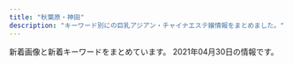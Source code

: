 ```yaml
---
title: "秋葉原・神田"
description: "キーワード別にの巨乳アジアン・チャイナエステ嬢情報をまとめました。"
---
```


新着画像と新着キーワードをまとめています。
2021年04月30日の情報です。

<DmmAffiliateIns />
<KeywordTable
  shops={
    [
    {
        "name": "AKB",
        "station": "JR\u6d45\u8349\u6a4b\u99c5\u6771\u53e3",
        "keywords": {
            "84": 1,
            "86": 4,
            "C": 19,
            "F": 1,
            "D": 10,
            "87": 5,
            "85": 1
        },
        "img_links": [
            "http://x-akb.info/img/p-50.jpg",
            "http://x-akb.info/img/st035.jpg",
            "http://x-akb.info/img/st42.jpg",
            "http://x-akb.info/img/p-44.jpg",
            "http://x-akb.info/img/p-49.jpg",
            "http://x-akb.info/img/p-42.jpg",
            "http://x-akb.info/img/t1.jpg",
            "http://x-akb.info/img/st35.jpg",
            "http://x-akb.info/img/st49.jpg",
            "http://x-akb.info/img/st0035.jpg",
            "http://x-akb.info/img/p-35.jpg",
            "http://x-akb.info/img/p-40.jpg",
            "http://x-akb.info/img/st46.jpg",
            "http://x-akb.info/img/p-43.jpg",
            "http://x-akb.info/img/mo.png",
            "http://x-akb.info/img/t2.jpg",
            "http://x-akb.info/img/p-36.jpg",
            "http://x-akb.info/img/p-34.jpg",
            "http://x-akb.info/img/st34.jpg",
            "http://x-akb.info/img/st40.jpg",
            "http://x-akb.info/img/st043.jpg",
            "http://x-akb.info/img/st36.jpg",
            "http://x-akb.info/img/st0043.jpg",
            "http://x-akb.info/img/st44.jpg",
            "http://x-akb.info/img/nos.jpg",
            "http://asakusabashi.analytics.qlook.net/counter.png",
            "http://x-akb.info/img/st45.jpg",
            "http://x-akb.info/img/t3.jpg",
            "http://x-akb.info/img/p-45.jpg",
            "http://x-akb.info/img/p-46.jpg",
            "http://x-akb.info/img/bottom.png",
            "http://x-akb.info/img/st50.jpg"
        ],
        "url": "http://x-akb.info/"
    },
    {
        "keywords": {
            "F": 28,
            "\u4e73": 4,
            "\u5de8\u4e73": 4,
            "C": 33
        },
        "name": "\u6e29",
        "img_links": [
            "https://kanda-on.work/images/st/st_rara2.jpg",
            "https://kanda-on.work/images/st/st_rara.jpg",
            "https://kanda-on.work/images/st/st_koko.jpg",
            "https://kanda-on.work/images/st/st_yuki.jpg",
            "https://kanda-on.work/images/top_campaign_bottom.jpg",
            "https://kanda-on.work/images/st/st_ako.jpg",
            "https://kanda-on.work/images/top.png",
            "https://kanda-on.work/images/st/st_mina.jpg",
            "https://kanda-on.work/images/st/st_kaori.jpg",
            "https://kanda-on.work/images/st/st_miki.jpg",
            "https://kanda-on.work/images/st/st_mika2.jpg",
            "https://kanda-on.work/images/st/st_yuumi.jpg",
            "https://kanda-on.work/images/st/st_rio.jpg",
            "https://kanda-on.work/images/st/st_akari.jpg",
            "https://kanda-on.work/images/st/st_kiki.jpg",
            "https://kanda-on.work/images/top2.png",
            "https://kanda-on.work/images/st/st_natsuko.jpg",
            "https://kanda-on.work/images/st/st_lemon.jpg",
            "https://kanda-on.work/images/st/st_sakura.jpg",
            "https://kanda-on.work/images/st/st_akira.jpg",
            "https://kanda-on.work/images/st/st_maya.jpg",
            "https://kanda-on.work/images/st/st_kana.jpg",
            "https://kanda-on.work/images/st/st_mika.jpg",
            "https://kanda-on.work/images/st/st_arisa.jpg",
            "https://kanda-on.work/images/st/st_yuzuki.jpg",
            "https://kanda-on.work/images/st/st_yuri.jpg",
            "https://kanda-on.work/images/st/st_ruru.jpg",
            "https://kanda-on.work/images/top_campaign.jpg",
            "https://kanda-on.work/images/st/st_moe.jpg"
        ],
        "url": "https://kanda-on.work/",
        "station": "JR\u795e\u7530\u99c5\u897f\u53e3"
    },
    {
        "station": "JR\u79cb\u8449\u539f\u99c5\u662d\u548c\u901a\u308a\u53e3",
        "url": "https://yumegokochi1.com/",
        "img_links": [],
        "keywords": {},
        "name": "\u30d1\u30f3\u30c0\u30de\u30c3\u30b5\u30fc\u30b8"
    },
    {
        "img_links": [
            "http://refresh-salon.tokyo/images/st/st_nana.jpg",
            "http://refresh-salon.tokyo/images/st/st_risa.jpg",
            "http://refresh-salon.tokyo/images/st/st_yuuna.jpg",
            "http://refresh-salon.tokyo/images/st/st_junko.jpg",
            "http://refresh-salon.tokyo/images/st/st_rin.jpg",
            "http://refresh-salon.tokyo/images/st/st_mei.jpg",
            "http://refresh-salon.tokyo/images/st/st_mariko.jpg",
            "http://refresh-salon.tokyo/images/st/st_miko.jpg",
            "http://refresh-salon.tokyo/images/topimage/main2.jpg",
            "http://refresh-salon.tokyo/images/st/st_koko.jpg",
            "http://refresh-salon.tokyo/images/st/st_saya.jpg",
            "http://refresh-salon.tokyo/images/st/st_anna.jpg",
            "http://refresh-salon.tokyo/images/st/st_aiko.jpg",
            "http://refresh-salon.tokyo/images/st/st_momo.jpg"
        ],
        "name": "\u3082\u307f\u697d",
        "station": "JR\u795e\u7530\u99c5\u897f\u53e3",
        "keywords": {
            "G": 4,
            "\u5de8\u4e73": 1,
            "D": 18,
            "\u4e73": 2,
            "E": 6,
            "\u80f8": 2,
            "C": 41
        },
        "url": "http://refresh-salon.tokyo/"
    },
    {
        "name": "\u795e\u7530\u5b66\u5712",
        "keywords": {
            "C": 2,
            "90": 1,
            "87": 2,
            "88": 1,
            "89": 1,
            "D": 2
        },
        "url": "http://junpu.jpest.net/",
        "img_links": [
            "http://junpuadmin.jpest.net/uploads/2021/03/2.jpeg",
            "http://junpu.jpest.net/images/sys.png",
            "http://junpu.jpest.net/images/head.jpg",
            "http://junpu.jpest.net/images/footer.jpg",
            "http://junpu.jpest.net/images/tiao.jpg",
            "http://junpuadmin.jpest.net/uploads/2021/03/641F6A7D-7990-40AA-AE7C-380F7849AD7D-e1617202823729.jpeg",
            "http://junpuadmin.jpest.net/uploads/2021/03/3-1.jpeg",
            "http://junpuadmin.jpest.net/uploads/2021/03/5.jpeg",
            "http://junpu.jpest.net/images/telhead.jpg",
            "http://junpu.jpest.net/images/telb1.jpg",
            "http://junpuadmin.jpest.net/uploads/2021/03/6.jpeg",
            "http://junpuadmin.jpest.net/uploads/2021/03/4.jpeg",
            "http://junpuadmin.jpest.net/uploads/2021/04/FF662B56-20CE-482B-9517-98A6DB2CC26A-e1619497814830.jpeg",
            "http://junpuadmin.jpest.net/uploads/2021/04/553AF37D-7AB5-42D8-81C8-0BFF8A42C3A0-e1619497784482.jpeg",
            "http://junpu.jpest.net/images/b1.jpg",
            "http://junpuadmin.jpest.net/uploads/2021/03/1.jpeg",
            "http://junpuadmin.jpest.net/uploads/2021/03/7.jpeg",
            "http://junpu.jpest.net/images/tt.jpg",
            "http://junpu.jpest.net/images/r4.jpg",
            "http://junpuadmin.jpest.net/uploads/2021/04/5958DE27-066A-4782-B520-C093141DC898.jpeg",
            "http://junpuadmin.jpest.net/uploads/2021/03/9D21D2BE-93E6-4BA6-A5ED-CE87FADAEED5-e1617202846703.jpeg"
        ],
        "station": "JR\u795e\u7530\u99c5\u5317\u53e3"
    },
    {
        "station": "JR\u79cb\u8449\u539f\u99c5\u662d\u548c\u901a\u308a\u53e3",
        "url": "http://www.rave.masg.info/",
        "name": "RAVE \u30ec\u30a4\u30f4",
        "img_links": [
            "http://www.rave.masg.info/files/006.jpg",
            "http://www.rave.masg.info/images/shop/shop03.jpg",
            "http://www.rave.masg.info/files/016-03.jpg",
            "http://www.rave.masg.info/files/008-02.jpg",
            "http://www.rave.masg.info/images/new3.png",
            "http://www.rave.masg.info/files/006-03.jpg",
            "http://www.rave.masg.info/files/005-03.jpg",
            "http://www.rave.masg.info/files/018.jpg",
            "http://www.rave.masg.info/files/009-02.jpg",
            "http://www.rave.masg.info/files/015-02.jpg",
            "http://www.rave.masg.info/files/009.jpg",
            "http://www.rave.masg.info/images/s5.jpg",
            "http://www.rave.masg.info/files/008-03.jpg",
            "http://www.rave.masg.info/images/infotiao1.jpg",
            "http://www.rave.masg.info/files/017-02.jpg",
            "http://www.rave.masg.info/files/003-02.jpg",
            "http://www.rave.masg.info/images/shop/shop02.jpg",
            "http://www.rave.masg.info/files/017.jpg",
            "http://www.rave.masg.info/images/new1.png",
            "http://www.rave.masg.info/files/017-03.jpg",
            "http://www.rave.masg.info/files/002.jpg",
            "http://www.rave.masg.info/images/shop/shop04.jpg",
            "http://www.rave.masg.info/files/018-02.jpg",
            "http://www.rave.masg.info/files/009-03.jpg",
            "http://www.rave.masg.info/files/005-02.jpg",
            "http://www.rave.masg.info/images/xian.png",
            "http://www.rave.masg.info/images/main_top.png",
            "http://www.rave.masg.info/images/s2.jpg",
            "http://www.rave.masg.info/images/s3.jpg",
            "http://www.rave.masg.info/files/019-02.jpg",
            "http://www.rave.masg.info/files/002-02.jpg",
            "http://www.rave.masg.info/images/zi_massage.png",
            "http://www.rave.masg.info/files/005.jpg",
            "http://www.rave.masg.info/files/015.jpg",
            "http://www.rave.masg.info/images/s4.jpg",
            "http://www.rave.masg.info/images/zi_staff.png",
            "http://www.rave.masg.info/files/016-02.jpg",
            "http://www.rave.masg.info/files/014-03.jpg",
            "http://www.rave.masg.info/files/002-03.jpg",
            "http://www.rave.masg.info/files/018-03.jpg",
            "http://www.rave.masg.info/images/main_bottom.png",
            "http://www.rave.masg.info/files/006-02.jpg",
            "http://www.rave.masg.info/files/019-03.jpg",
            "http://www.rave.masg.info/images/pick.png",
            "http://www.rave.masg.info/files/014-02.jpg",
            "http://www.rave.masg.info/files/003-03.jpg",
            "http://www.rave.masg.info/files/016.jpg",
            "http://www.rave.masg.info/files/019.jpg",
            "http://www.rave.masg.info/files/003.jpg",
            "http://www.rave.masg.info/images/tel.png",
            "http://www.rave.masg.info/images/shop/shop01.jpg",
            "http://www.rave.masg.info/files/008.jpg",
            "http://www.rave.masg.info/files/015-03.jpg",
            "http://www.rave.masg.info/images/maga.jpg",
            "http://www.rave.masg.info/files/014.jpg",
            "http://www.rave.masg.info/images/service.png",
            "http://www.rave.masg.info/images/s1.jpg"
        ],
        "keywords": {
            "F": 3,
            "D": 7,
            "89": 1,
            "E": 1,
            "88": 1,
            "G": 1,
            "90": 1,
            "86": 1,
            "87": 8
        }
    },
    {
        "station": "JR\u795e\u7530\u99c5\u5357\u53e3",
        "name": "\u6c34\u306e\u604b",
        "url": "https://mizuno-koi.com/",
        "keywords": {
            "C": 7,
            "E": 7,
            "D": 28
        },
        "img_links": [
            "https://mizuno-koi.com/wp-content/uploads/2019/12/21mizunoko.jpg",
            "https://mizuno-koi.com/wp-content/uploads/2020/01/211mizunoko.jpg",
            "https://mizuno-koi.com/wp-content/themes/este/img/top-img01b.png",
            "https://mizuno-koi.com/wp-content/themes/este/img/tel_header.png",
            "https://mizuno-koi.com/wp-content/uploads/2021/03/32121mizunoko.jpg",
            "https://mizuno-koi.com/wp-content/uploads/2021/03/2111mizunoko.jpg",
            "https://mizuno-koi.com/wp-content/uploads/2019/04/4567mizunoko.jpg",
            "https://mizuno-koi.com/wp-content/uploads/2021/03/4211mizunoko.jpg",
            "https://mizuno-koi.com/wp-content/uploads/2019/12/345678976mizunoko.jpg",
            "https://mizuno-koi.com/wp-content/themes/este/img/tel_footer.png",
            "https://mizuno-koi.com/wp-content/uploads/2019/12/121mizunoko.jpg",
            "https://mizuno-koi.com/wp-content/uploads/2021/03/WechatIMG485.jpeg",
            "https://mizuno-koi.com/wp-content/themes/este/img/top-img01.png",
            "https://mizuno-koi.com/wp-content/themes/este/img/2.jpg",
            "https://mizuno-koi.com/wp-content/uploads/2019/12/21897mizunoko.jpg",
            "https://mizuno-koi.com/wp-content/uploads/2021/04/WechatIMG392.jpeg",
            "https://mizuno-koi.com/wp-content/themes/este/img/top-img01a.png",
            "https://mizuno-koi.com/wp-content/uploads/2021/03/9876543mizunoko.jpg",
            "https://mizuno-koi.com/wp-content/themes/este/img/call.png",
            "https://mizuno-koi.com/wp-content/uploads/2021/03/WechatIMG470-e1615801572143.jpeg",
            "https://mizuno-koi.com/wp-content/themes/este/img/1.jpg",
            "https://mizuno-koi.com/wp-content/themes/este/img/top-img04.png",
            "https://mizuno-koi.com/wp-content/themes/este/img/top-img02e.png",
            "https://mizuno-koi.com/wp-content/uploads/2021/03/mizunoko.jpg",
            "https://mizuno-koi.com/wp-content/themes/este/img/top-img03.png",
            "https://mizuno-koi.com/wp-content/themes/este/img/3.jpg",
            "https://mizuno-koi.com/wp-content/themes/este/img/4.jpg",
            "https://mizuno-koi.com/wp-content/uploads/2021/04/WechatIMG180.jpeg"
        ]
    },
    {
        "station": "JR\u795e\u7530\u99c5\u897f\u53e3",
        "img_links": [
            "http://chou-massage.work/sp/img/st2.jpg",
            "http://chou-massage.work/sp/img/sta3.jpg",
            "http://chou-massage.work/img/sta4.jpg",
            "http://chou-massage.work/sp/img/st14.jpg",
            "http://chou-massage.work/img/st3.jpg",
            "http://chou-massage.work/sp/img/sta15.jpg",
            "http://chou-massage.work/img/acc.jpg",
            "http://chou-massage.work/sp/img/st15.jpg",
            "http://chou-massage.work/img/st12.jpg",
            "http://chou-massage.work/img/st4.jpg",
            "http://chou-massage.work/img/fla-2.jpg",
            "http://chou-massage.work/sp/img/fla-3.jpg",
            "http://chou-massage.work/img/fla-3.jpg",
            "http://chou-massage.work/img/fla-1.jpg",
            "http://chou-massage.work/sp/img/sta1.jpg",
            "http://chou-massage.work/img/sta14.jpg",
            "http://chou-massage.work/img/sta3.jpg",
            "http://chou-massage.work/sp/img/st1.jpg",
            "http://chou-massage.work/img/st11.jpg",
            "http://chou-massage.work/img/mo.png",
            "http://chou-massage.work/img/sta2.jpg",
            "http://chou-massage.work/sp/img/mo.png",
            "http://chou-massage.work/img/sta12.jpg",
            "http://chou-massage.work/sp/img/fla-2.jpg",
            "http://chou-massage.work/img/sta11.jpg",
            "http://chou-massage.work/sp/img/st4.jpg",
            "http://chou-massage.work/sp/img/sta4.jpg",
            "http://chou-massage.work/sp/img/sta11.jpg",
            "http://chou-massage.work/sp/img/botton.jpg",
            "http://chou-massage.work/img/st2.jpg",
            "http://chou-massage.work/img/st15.jpg",
            "http://chou-massage.work/img/sta16.jpg",
            "http://chou-massage.work/img/sta15.jpg",
            "http://chou-massage.work/sp/img/sta2.jpg",
            "http://chou-massage.work/sp/img/st11.jpg",
            "http://chou-massage.work/img/botton.jpg",
            "http://chou-massage.work/img/st16.jpg",
            "http://chou-massage.work/img/sta1.jpg",
            "http://chou-massage.work/img/st1.jpg",
            "http://chou-massage.work/sp/img/sta12.jpg",
            "http://chou-massage.work/sp/img/acc.jpg",
            "http://chou-massage.work/sp/img/st16.jpg",
            "http://chou-massage.work/sp/img/st3.jpg",
            "http://chou-massage.work/sp/img/sta14.jpg",
            "http://chou-massage.work/sp/img/sta16.jpg",
            "http://chou-massage.work/sp/img/st12.jpg",
            "http://chou-massage.work/img/st14.jpg",
            "http://chou-massage.work/sp/img/fla-1.jpg"
        ],
        "name": "\u8776",
        "url": "http://chou-massage.work/",
        "keywords": {
            "85": 4,
            "E": 10,
            "86": 10,
            "C": 32,
            "D": 14,
            "F": 2,
            "87": 4,
            "88": 8
        }
    },
    {
        "keywords": {
            "86": 1,
            "C": 10,
            "D": 4,
            "88": 3,
            "E": 3,
            "87": 3
        },
        "url": "http://jasmine-massage.info/",
        "name": "\u96a0\u308c\u5bb6",
        "station": "JR\u79cb\u8449\u539f\u99c5\u662d\u548c\u901a\u308a\u53e3",
        "img_links": [
            "http://jasmine-massage.info/img/s212.jpg",
            "http://jasmine-massage.info/i/img/r2.jpg",
            "http://jasmine-massage.info/img/sta210.jpg",
            "http://jasmine-massage.info/i/img/r4.jpg",
            "http://jasmine-massage.info/img/botton.jpg",
            "http://jasmine-massage.info/i/img/r3.jpg",
            "http://jasmine-massage.info/img/nos.jpg",
            "http://jasmine-massage.info/img/s211.jpg",
            "http://jasmine-massage.info/img/sta212.jpg",
            "http://jasmine-massage.info/img/head.jpg",
            "http://jasmine-massage.info/i/img/sta212.jpg",
            "http://jasmine-massage.info/img/st212.jpg",
            "http://jasmine-massage.info/i/img/r1.jpg",
            "http://jasmine-massage.info/img/mo.png",
            "http://jasmine-massage.info/i/img/sta210.jpg",
            "http://jasmine-massage.info/img/st211.jpg",
            "http://jasmine-massage.info/img/sta211.jpg",
            "http://jasmine-massage.info/img/st210.jpg",
            "http://jasmine-massage.info/img/sj.jpg",
            "http://jasmine-massage.info/img/s210.jpg",
            "http://jasmine-massage.info/i/img/st211.jpg",
            "http://jasmine-massage.info/i/img/sta211.jpg"
        ]
    },
    {
        "keywords": {
            "D": 4,
            "C": 2,
            "E": 1,
            "86": 4,
            "85": 2,
            "87": 1
        },
        "station": "JR\u795e\u7530\u99c5\u6771\u53e3",
        "url": "http://esthe-aroma.pink/",
        "name": "\u604b\u306e\u65e5",
        "img_links": [
            "http://esthe-aroma.pink/img/cg03.jpg",
            "http://esthe-aroma.pink/img/m4.jpg",
            "http://esthe-aroma.pink/img/m1.jpg",
            "http://esthe-aroma.pink/img/top.jpg",
            "http://esthe-aroma.pink/img/m2.jpg",
            "http://esthe-aroma.pink/img/cg01.jpg",
            "http://esthe-aroma.pink/img/m30.jpg",
            "http://esthe-aroma.pink/img/stan.png",
            "http://esthe-aroma.pink/img/cg05.jpg",
            "http://esthe-aroma.pink/img/m20.jpg",
            "http://esthe-aroma.pink/img/cg04.jpg",
            "http://esthe-aroma.pink/img/noo.png",
            "http://esthe-aroma.pink/img/m10.jpg",
            "http://esthe-aroma.pink/img/m3.jpg",
            "http://esthe-aroma.pink/img/cg02.jpg",
            "http://esthe-aroma.pink/img/no.png",
            "http://esthe-aroma.pink/img/fla.jpg",
            "http://esthe-aroma.pink/img/cg07.jpg",
            "http://esthe-aroma.pink/img/m6.jpg",
            "http://esthe-aroma.pink/img/cg021.jpg",
            "http://esthe-aroma.pink/img/m60.jpg",
            "http://esthe-aroma.pink/img/cg011.jpg",
            "http://esthe-aroma.pink/img/cg06.jpg",
            "http://esthe-aroma.pink/img/m5.jpg"
        ]
    },
    {
        "keywords": {
            "E": 24,
            "C": 27,
            "F": 27,
            "G": 24,
            "D": 255
        },
        "name": "\u7652\u51e6\uff5e\u3086\u3069\u3053\u308d",
        "station": "JR\u795e\u7530\u99c5\u5317\u53e3",
        "img_links": [
            "http://yudokoro.xyz/images/news_image.jpg",
            "http://yudokoro.xyz/images/st/st_yuyu.jpg",
            "http://yudokoro.xyz/images/st/st_ao.jpg",
            "http://yudokoro.xyz/images/header_main_visual2.jpg",
            "http://yudokoro.xyz/images/st/st_yui.jpg",
            "http://yudokoro.xyz/images/concept.jpg",
            "http://yudokoro.xyz/images/st/st_yaya.jpg",
            "http://yudokoro.xyz/images/st/st_momoka.jpg",
            "http://yudokoro.xyz/images/st/st_miho.jpg",
            "http://yudokoro.xyz/images/st/st_rara.jpg",
            "http://yudokoro.xyz/images/st/st_miro.jpg",
            "http://yudokoro.xyz/images/st/st_yumi.jpg",
            "http://yudokoro.xyz/images/st/st_maya.jpg",
            "http://yudokoro.xyz/images/st/st_narumi.jpg",
            "http://yudokoro.xyz/images/st/st_ai.jpg",
            "http://yudokoro.xyz/images/header_main_visual1.jpg",
            "http://yudokoro.xyz/images/st/st_rena.jpg",
            "http://yudokoro.xyz/images/st/st_koko.jpg",
            "http://yudokoro.xyz/images/campaign.jpg",
            "http://yudokoro.xyz/images/header_main_visual3.jpg",
            "http://yudokoro.xyz/images/header_img.png"
        ],
        "url": "http://yudokoro.xyz/"
    },
    {
        "keywords": {
            "G": 1,
            "D": 3,
            "E": 4
        },
        "station": "JR\u795e\u7530\u99c5\u6771\u53e3",
        "url": "http://k-cocoro.co/",
        "name": "COCORO",
        "img_links": [
            "http://k-cocoro.co/images/grande.jpg",
            "http://k-cocoro.co/images/004.jpg",
            "http://k-cocoro.co/images/right_bottom.png",
            "http://k-cocoro.co/images/shishu_03.jpg",
            "http://k-cocoro.co/images/002.jpg",
            "http://k-cocoro.co/images/gg1.jpg",
            "http://k-cocoro.co/images/girl_top.png",
            "http://k-cocoro.co/images/g2.jpg",
            "http://k-cocoro.co/images/girl_01.png",
            "http://k-cocoro.co/images/nei_01.png",
            "http://k-cocoro.co/images/momo.jpg",
            "http://k-cocoro.co/images/tite-staff.png",
            "http://k-cocoro.co/images/mail.png",
            "http://k-cocoro.co/images/remo.jpg",
            "http://k-cocoro.co/images/pagetop.png",
            "http://k-cocoro.co/images/ss.jpg",
            "http://k-cocoro.co/images/girlx_top.png",
            "http://k-cocoro.co/images/shishu_02.jpg",
            "http://k-cocoro.co/images/news_top.jpg",
            "http://k-cocoro.co/images/girl_03.png",
            "http://k-cocoro.co/images/003.jpg",
            "http://k-cocoro.co/images/right_top.png",
            "http://k-cocoro.co/images/noimage.jpg",
            "http://k-cocoro.co/images/shishu_01.jpg",
            "http://k-cocoro.co/images/nei_03.png",
            "http://k-cocoro.co/images/s2.jpg",
            "http://k-cocoro.co/images/gg2.jpg",
            "http://k-cocoro.co/images/yu.jpg",
            "http://k-cocoro.co/images/tite-magazine.png",
            "http://k-cocoro.co/images/001.jpg",
            "http://k-cocoro.co/images/mya.jpg"
        ]
    },
    {
        "url": "http://yume-massage.info/",
        "station": "\u6d45\u8349\u6a4b\u99c5",
        "name": "\u5922",
        "img_links": [
            "http://yume-massage.info/img/st4.jpg",
            "http://yume-massage.info/img/st7.jpg",
            "http://yume-massage.info/sp/img/s1.jpg",
            "http://yume-massage.info/img/st5.jpg",
            "http://yume-massage.info/sp/img/p-6.jpg",
            "http://yume-massage.info/img/sta7.jpg",
            "http://yume-massage.info/img/s6.jpg",
            "http://yume-massage.info/img/head.jpg",
            "http://yume-massage.info/sp/img/p-10.jpg",
            "http://yume-massage.info/img/s1.jpg",
            "http://yume-massage.info/sp/img/t-o.jpg",
            "http://yume-massage.info/sp/img/s10.jpg",
            "http://yume-massage.info/img/st3.jpg",
            "http://yume-massage.info/img/st10.jpg",
            "http://yume-massage.info/img/s4.jpg",
            "http://yume-massage.info/img/st1.jpg",
            "http://yume-massage.info/img/nos.jpg",
            "http://yume-massage.info/img/s8.jpg",
            "http://yume-massage.info/sp/img/t-t.jpg",
            "http://yume-massage.info/sp/img/time.jpg",
            "http://yume-massage.info/img/sta1.jpg",
            "http://yume-massage.info/sp/img/t-s.jpg",
            "http://yume-massage.info/sp/img/sys.jpg",
            "http://yume-massage.info/sp/img/s4.jpg",
            "http://yume-massage.info/sp/img/tel.jpg",
            "http://yume-massage.info/sp/img/cam.jpg",
            "http://yume-massage.info/sp/img/info.jpg",
            "http://yume-massage.info/sp/img/s7.jpg",
            "http://yume-massage.info/sp/img/add.jpg",
            "http://yume-massage.info/img/s7.jpg",
            "http://yume-massage.info/sp/img/pic.jpg",
            "http://yume-massage.info/img/head2.jpg",
            "http://yume-massage.info/img/sta6.jpg",
            "http://yume-massage.info/sp/img/kan.jpg",
            "http://yume-massage.info/img/st2.jpg",
            "http://yume-massage.info/sp/img/t-a.jpg",
            "http://yume-massage.info/img/st6.jpg",
            "http://yume-massage.info/img/sta9.jpg",
            "http://yume-massage.info/sp/img/s8.jpg",
            "http://yume-massage.info/sp/img/tit.jpg",
            "http://yume-massage.info/img/sta8.jpg",
            "http://yume-massage.info/img/kan.jpg",
            "http://yume-massage.info/sp/img/add2.jpg",
            "http://yume-massage.info/sp/img/botton.jpg",
            "http://yume-massage.info/sp/img/pc.jpg",
            "http://yume-massage.info/img/botton.jpg",
            "http://yume-massage.info/sp/img/s9.jpg",
            "http://yume-massage.info/sp/img/s6.jpg",
            "http://yume-massage.info/sp/img/p-9.jpg",
            "http://yume-massage.info/img/r9.jpg",
            "http://yume-massage.info/img/sta4.jpg",
            "http://yume-massage.info/img/mo.png",
            "http://yume-massage.info/img/xmas.png",
            "http://yume-massage.info/img/s10.jpg",
            "http://yume-massage.info/img/sta10.jpg",
            "http://yume-massage.info/img/s9.jpg",
            "http://yume-massage.info/img/st9.jpg",
            "http://yume-massage.info/sp/img/t-r.jpg",
            "http://yume-massage.info/img/st06.jpg",
            "http://yume-massage.info/img/st8.jpg"
        ],
        "keywords": {
            "84": 3,
            "88": 3,
            "C": 20,
            "85": 2,
            "E": 7,
            "D": 7,
            "86": 3,
            "87": 6
        }
    },
    {
        "url": "http://kenkoubo.link",
        "keywords": {
            "90": 2,
            "88": 4,
            "85": 2,
            "C": 8,
            "89": 4,
            "D": 6,
            "86": 2
        },
        "name": "\u5065\u5eb7\u574a",
        "img_links": [
            "http://kenkoubo.link/wp-content/uploads/2021/03/ayaka_01-250x375.jpeg",
            "http://kenkoubo.link/wp-content/themes/template-salon2/images/info.png",
            "http://kenkoubo.link/wp-content/themes/template-salon2/images/camp-bnr3.png",
            "http://kenkoubo.link/wp-content/uploads/2017/03/08a.jpg",
            "http://kenkoubo.link/wp-content/uploads/2020/11/yuko_image_syusei-1-250x375.jpg",
            "http://kenkoubo.link/wp-content/themes/template-salon2/images/slider1.jpg",
            "http://kenkoubo.link/wp-content/themes/template-salon2/images/news-ttl.png",
            "http://kenkoubo.link/wp-content/themes/template-salon2/images/05.jpg",
            "http://kenkoubo.link/wp-content/themes/template-salon2/images/pickup-frame.png",
            "http://kenkoubo.link/wp-content/uploads/2020/11/yuko_image_syusei-1.jpg",
            "http://kenkoubo.link/wp-content/uploads/2017/03/05-1.jpg",
            "http://kenkoubo.link/wp-content/uploads/2017/03/05a.jpg",
            "http://kenkoubo.link/wp-content/uploads/2017/03/05-1-250x375.jpg",
            "http://kenkoubo.link/wp-content/uploads/2021/03/ayaka_01-900x1201.jpeg",
            "http://kenkoubo.link/wp-content/uploads/2019/05/rin_image_1_syusei-900x1600.jpeg",
            "http://kenkoubo.link/wp-content/uploads/2017/03/05.jpg",
            "http://kenkoubo.link/wp-content/themes/template-salon2/images/pickup-ttl.png",
            "http://kenkoubo.link/wp-content/uploads/2017/03/07-1.jpg",
            "http://kenkoubo.link/wp-content/uploads/2019/05/ai_image_1_syusei-250x375.jpeg",
            "http://kenkoubo.link/wp-content/themes/template-salon2/images/03.jpg",
            "http://kenkoubo.link/wp-content/uploads/2017/03/08-250x375.jpg",
            "http://kenkoubo.link/wp-content/uploads/2017/03/08.jpg",
            "http://kenkoubo.link/wp-content/themes/template-salon2/images/camp-bnr.png",
            "http://kenkoubo.link/wp-content/themes/template-salon2/images/telm.png",
            "http://kenkoubo.link/wp-content/uploads/2017/03/09.jpg",
            "https://www.mens-anavi.com/img/mens-esthe1.png",
            "http://kenkoubo.link/wp-content/uploads/2021/03/ayaka_4-300x400.jpeg",
            "http://es-tsudanuma.com/wp-content/uploads/2016/10/massage-de_88_31.jpg",
            "http://kenkoubo.link/wp-content/uploads/2019/05/rin_image_1_syusei-250x375.jpeg",
            "http://kenkoubo.link/wp-content/uploads/2017/03/08-2.jpg",
            "http://kenkoubo.link/wp-content/themes/template-salon2/images/camp-bnr4.png",
            "http://kenkoubo.link/wp-content/themes/template-salon2/images/info2.png",
            "http://kenkoubo.link/wp-content/themes/template-salon2/images/08.jpg",
            "http://kenkoubo.link/wp-content/uploads/2017/03/03-1.jpg",
            "http://kenkoubo.link/wp-content/uploads/2021/03/ayaka_4.jpeg",
            "http://kenkoubo.link/wp-content/uploads/2019/05/ai_image_1_syusei-900x1600.jpeg",
            "http://kenkoubo.link/wp-content/themes/template-salon2/images/camp-bnr2.png",
            "http://kenkoubo.link/wp-content/uploads/2017/03/03-1-250x375.jpg"
        ],
        "station": "JR\u795e\u7530\u99c5\u5317\u53e3"
    },
    {
        "img_links": [
            "http://relifeadmin.jpest.net/uploads//2021/03/F6CA5A16-B99E-496D-AB73-DFFE18A4E0B9.jpeg",
            "http://relifeadmin.jpest.net/uploads//2021/03/1C5F116C-58E4-4358-9BD7-1B33791B0CAA-e1616413763845.jpeg",
            "http://relifeadmin.jpest.net/uploads//2020/10/C74DC003-B774-4423-93B4-733B4938F550.jpeg",
            "http://relife.jpest.net/images/mobile.jpg",
            "http://relife.jpest.net/images/02.jpg",
            "http://relifeadmin.jpest.net/uploads//2021/03/6A526146-BB8D-45A4-A864-42633965DBF0-e1616413783381.jpeg",
            "http://relife.jpest.net/images/04.jpg",
            "http://relifeadmin.jpest.net/uploads//2020/10/940B0844-F20E-4D4A-B215-E5BA5372B8E8.jpeg",
            "http://relifeadmin.jpest.net/uploads//2021/01/IMG_2171.jpg",
            "http://relifeadmin.jpest.net/uploads//2021/03/A7B9063B-BE9C-42C3-B5B8-39B0E93D461D-e1616414911549.jpeg",
            "http://relifeadmin.jpest.net/uploads//2020/10/5AD15672-AEE6-4A0A-9CCF-259E75905FCF-e1603711283848.jpeg",
            "http://relife.jpest.net/images/tt.jpg",
            "http://relife.jpest.net/images/03.jpg",
            "http://relifeadmin.jpest.net/uploads//2021/03/322B13E6-26A1-40C3-9EC9-427DE29CA167-e1619436493283.jpeg",
            "http://relifeadmin.jpest.net/uploads//2020/10/F908022A-9300-45F1-9C28-4A9EF0365F57.jpeg",
            "http://relifeadmin.jpest.net/uploads//2020/10/D81CC5DA-612A-4552-9C4C-145DABF87A82-e1603797285723.jpeg",
            "http://relifeadmin.jpest.net/uploads//2020/10/1A4C09F7-F63F-4224-B24D-9E199A9A4BDA.jpeg",
            "http://relifeadmin.jpest.net/uploads//2020/10/03F2B47F-0310-46C6-AEDE-A8D64FCF2853.jpeg",
            "http://relifeadmin.jpest.net/uploads//2021/03/31F3171B-05C9-4017-9EDC-8B1230FFFA5E-e1616413792413.jpeg",
            "http://relifeadmin.jpest.net/uploads//2021/03/F1762422-EC67-4A1B-A086-46A0FE212F54-e1616414141494.jpeg",
            "http://relifeadmin.jpest.net/uploads//2021/04/1.jpg",
            "http://relifeadmin.jpest.net/uploads//2020/10/9D16F01A-1354-462D-9558-9F957927EF44.jpeg",
            "http://relife.jpest.net/images/033.jpg",
            "http://relifeadmin.jpest.net/uploads//2021/03/7773A505-C662-4875-94B7-9CA466B80C4E-e1616411927517.jpeg",
            "http://relifeadmin.jpest.net/uploads//2021/03/E6F9C65A-E4D0-41BD-839F-6AFE58551E3A.jpeg",
            "http://relifeadmin.jpest.net/uploads//2021/04/0632FFC8-93C8-4F1D-88BD-364C2CA3AAD9-e1619436169369.jpeg",
            "http://relifeadmin.jpest.net/uploads//2021/03/4082C373-F43B-4FF9-9F7D-0C0C02162F15.jpeg",
            "http://relifeadmin.jpest.net/uploads//2021/03/1.jpeg"
        ],
        "keywords": {
            "C": 15,
            "E": 12,
            "85": 8
        },
        "station": "JR\u79cb\u8449\u539f\u99c5\u662d\u548c\u901a\u308a\u53e3",
        "url": "http://relife.jpest.net/",
        "name": "Relife\uff5e\u30ea\u30e9\u30a4\u30d5\uff5e"
    },
    {
        "url": "http://yu-ai.work/",
        "keywords": {
            "85": 24,
            "89": 1,
            "86": 5,
            "87": 3,
            "C": 29,
            "D": 26,
            "E": 3,
            "F": 1,
            "84": 6
        },
        "img_links": [
            "http://yu-ai.work/img/sc15.jpg",
            "http://yu-ai.work/img/sta19.jpg",
            "http://yu-ai.work/img/sc16.jpg",
            "http://yu-ai.work/img/sta22.jpg",
            "http://yu-ai.work/sp/img/sta14.jpg",
            "http://yu-ai.work/img/head.jpg",
            "http://yu-ai.work/sp/img/sta12.jpg",
            "http://yu-ai.work/img/sc13.jpg",
            "http://yu-ai.work/img/sta17.jpg",
            "http://yu-ai.work/img/st00022.jpg",
            "http://yu-ai.work/sp/img/sta15.jpg",
            "http://yu-ai.work/img/st12.jpg",
            "http://yu-ai.work/img/st014.jpg",
            "http://yu-ai.work/img/st16.jpg",
            "http://yu-ai.work/img/sta12.jpg",
            "http://yu-ai.work/sp/img/p23.jpg",
            "http://yu-ai.work/img/sc14.jpg",
            "http://yu-ai.work/img/st015.jpg",
            "http://yu-ai.work/img/st013.jpg",
            "http://yu-ai.work/img/sta10.jpg",
            "http://yu-ai.work/sp/img/pic.jpg",
            "http://yu-ai.work/sp/img/cam.jpg",
            "http://yu-ai.work/img/st10.jpg",
            "http://yu-ai.work/img/st018.jpg",
            "http://yu-ai.work/sp/img/sta9.jpg",
            "http://yu-ai.work/sp/img/info.jpg",
            "http://yu-ai.work/img/sc19.jpg",
            "http://yu-ai.work/img/sc22.jpg",
            "http://yu-ai.work/sp/img/acc2.jpg",
            "http://yu-ai.work/img/st0012.jpg",
            "http://yu-ai.work/sp/img/pc.jpg",
            "http://yu-ai.work/img/botton.jpg",
            "http://yu-ai.work/img/st22.jpg",
            "http://yu-ai.work/img/sta9.jpg",
            "http://yu-ai.work/sp/img/sta20.jpg",
            "http://yu-ai.work/sp/img/t-o.jpg",
            "http://yu-ai.work/img/sc20.jpg",
            "http://yu-ai.work/img/st19.jpg",
            "http://yu-ai.work/img/st0013.jpg",
            "http://yu-ai.work/sp/img/sys.jpg",
            "http://yu-ai.work/sp/img/sta16.jpg",
            "http://yu-ai.work/img/men-es-ran.jpg",
            "http://yu-ai.work/img/acc2.jpg",
            "http://yu-ai.work/img/st019.jpg",
            "http://yu-ai.work/img/st0022.jpg",
            "http://yu-ai.work/sp/img/p20.jpg",
            "http://yu-ai.work/img/st020.jpg",
            "http://yu-ai.work/img/sc12.jpg",
            "http://yu-ai.work/img/st15.jpg",
            "http://yu-ai.work/sp/img/p18.jpg",
            "http://yu-ai.work/img/acc1.jpg",
            "http://yu-ai.work/img/st20.jpg",
            "http://yu-ai.work/img/sta18.jpg",
            "http://yu-ai.work/sp/img/sta22.jpg",
            "http://yu-ai.work/img/st009.jpg",
            "http://yu-ai.work/img/sc23.jpg",
            "http://yu-ai.work/sp/img/add.jpg",
            "http://yu-ai.work/sp/img/t-s.jpg",
            "http://yu-ai.work/sp/img/tel.jpg",
            "http://yu-ai.work/sp/img/tit.jpg",
            "http://yu-ai.work/img/sc10.jpg",
            "http://yu-ai.work/img/st13.jpg",
            "http://yu-ai.work/sp/img/sta19.jpg",
            "http://yu-ai.work/img/st0018.jpg",
            "http://yu-ai.work/sp/img/acc1.jpg",
            "http://yu-ai.work/img/fla.jpg",
            "http://yu-ai.work/img/acc3.jpg",
            "http://yu-ai.work/sp/img/t-t.jpg",
            "http://yu-ai.work/sp/img/sta17.jpg",
            "http://yu-ai.work/img/sta15.jpg",
            "http://yu-ai.work/img/st09.jpg",
            "http://yu-ai.work/img/st012.jpg",
            "http://yu-ai.work/sp/img/t-a.jpg",
            "http://yu-ai.work/sp/img/t-r.jpg",
            "http://yu-ai.work/img/sta16.jpg",
            "http://yu-ai.work/img/st14.jpg",
            "http://yu-ai.work/img/st23.jpg",
            "http://yu-ai.work/sp/img/botton.jpg",
            "http://yu-ai.work/img/sc18.jpg",
            "http://yu-ai.work/img/sta14.jpg",
            "http://yu-ai.work/img/sc17.jpg",
            "http://yu-ai.work/img/sta20.jpg",
            "http://yu-ai.work/img/st18.jpg",
            "http://yu-ai.work/img/sta13.jpg",
            "http://yu-ai.work/img/sc9.jpg",
            "http://yu-ai.work/sp/img/sta18.jpg",
            "http://yu-ai.work/img/st9.jpg",
            "http://yu-ai.work/sp/img/time.jpg",
            "http://yu-ai.work/img/st010.jpg",
            "http://yu-ai.work/sp/img/sta13.jpg",
            "http://yu-ai.work/img/st17.jpg",
            "http://yu-ai.work/sp/img/sta23.jpg",
            "http://yu-ai.work/sp/img/p22.jpg",
            "http://yu-ai.work/img/sta23.jpg",
            "http://yu-ai.work/sp/img/acc3.jpg",
            "http://yu-ai.work/img/st022.jpg",
            "http://yu-ai.work/sp/img/sta10.jpg",
            "http://yu-ai.work/img/nos.jpg"
        ],
        "name": "\u7652\u611b",
        "station": "JR\u79cb\u8449\u539f\u99c5\u662d\u548c\u901a\u308a\u53e3"
    },
    {
        "station": "JR\u795e\u7530\u99c5\u897f\u53e3",
        "url": "http://genkidou.work/",
        "name": "\u5143\u6c17\u5802\uff5e\u3052\u3093\u304d\u3069\u3046\uff5e",
        "img_links": [
            "http://genkidou.work/sp/img/st16.jpg",
            "http://genkidou.work/sp/img/st2.jpg",
            "http://genkidou.work/sp/img/st23.jpg",
            "http://genkidou.work/img/sta25.jpg",
            "http://genkidou.work/img/body2.jpg",
            "http://genkidou.work/sp/img/st6.jpg",
            "http://genkidou.work/sp/img/st10.jpg",
            "http://genkidou.work/sp/img/acc4.jpg",
            "http://genkidou.work/img/st16.jpg",
            "http://genkidou.work/sp/img/time.jpg",
            "http://genkidou.work/img/mo.png",
            "http://genkidou.work/sp/img/t-o.jpg",
            "http://genkidou.work/img/acc6.jpg",
            "http://genkidou.work/sp/img/t-t.jpg",
            "http://genkidou.work/img/st2.jpg",
            "http://genkidou.work/img/sta6.jpg",
            "http://genkidou.work/sp/img/cam.jpg",
            "http://genkidou.work/sp/img/t-r.jpg",
            "http://genkidou.work/img/koko_468x60.png",
            "http://genkidou.work/img/s1.jpg",
            "http://genkidou.work/sp/img/tel.jpg",
            "http://genkidou.work/sp/img/t-s.jpg",
            "http://genkidou.work/img/sta16.jpg",
            "http://genkidou.work/sp/img/acc5.jpg",
            "http://genkidou.work/img/botton.jpg",
            "http://genkidou.work/img/acc1.jpg",
            "http://genkidou.work/img/acc3.jpg",
            "http://genkidou.work/img/acc5.jpg",
            "http://genkidou.work/img/fla-3.jpg",
            "http://genkidou.work/img/s2.jpg",
            "http://genkidou.work/sp/img/pc.jpg",
            "http://genkidou.work/img/st0011.jpg",
            "http://genkidou.work/img/sta2.jpg",
            "http://genkidou.work/sp/img/acc1.jpg",
            "http://genkidou.work/img/fla-1.jpg",
            "http://genkidou.work/img/st010.jpg",
            "http://genkidou.work/sp/img/pic.jpg",
            "http://genkidou.work/sp/img/t-a.jpg",
            "http://genkidou.work/sp/img/st20.jpg",
            "http://genkidou.work/img/head.jpg",
            "http://genkidou.work/sp/img/p20.jpg",
            "http://genkidou.work/img/st6.jpg",
            "http://genkidou.work/sp/img/koko_234x60.png",
            "http://genkidou.work/sp/img/acc2.jpg",
            "http://genkidou.work/img/st22.jpg",
            "http://genkidou.work/sp/img/st11.jpg",
            "http://genkidou.work/img/st23.jpg",
            "http://genkidou.work/img/sta22.jpg",
            "http://genkidou.work/sp/img/acc3.jpg",
            "http://genkidou.work/sp/img/p25.jpg",
            "http://genkidou.work/img/st011.jpg",
            "http://genkidou.work/img/st20.jpg",
            "http://genkidou.work/img/s4.jpg",
            "http://genkidou.work/sp/img/sch.jpg",
            "http://genkidou.work/sp/img/p10.jpg",
            "http://genkidou.work/sp/img/st22.jpg",
            "http://genkidou.work/img/fla.jpg",
            "http://genkidou.work/img/st25.jpg",
            "http://genkidou.work/sp/img/acc6.jpg",
            "http://genkidou.work/img/fla-2.jpg",
            "http://genkidou.work/img/s5.jpg",
            "http://genkidou.work/img/acc2.jpg",
            "http://genkidou.work/sp/img/st25.jpg",
            "http://genkidou.work/sp/img/tit.jpg",
            "http://genkidou.work/sp/img/info.jpg",
            "http://genkidou.work/img/sta11.jpg",
            "http://genkidou.work/img/sta10.jpg",
            "http://genkidou.work/sp/img/botton.jpg",
            "http://genkidou.work/img/sta23.jpg",
            "http://genkidou.work/img/sta20.jpg",
            "http://genkidou.work/sp/img/add.jpg",
            "http://genkidou.work/sp/img/sys.jpg",
            "http://genkidou.work/img/acc4.jpg"
        ],
        "keywords": {
            "87": 6,
            "88": 4,
            "F": 2,
            "D": 10,
            "85": 5,
            "91": 3,
            "C": 20,
            "86": 4,
            "H": 1,
            "E": 4
        }
    },
    {
        "url": "http://www.kien-es.info/",
        "station": "JR\u79cb\u8449\u539f\u99c5\u96fb\u6c17\u8857\u53e3",
        "img_links": [
            "http://www.kien-es.info/images/2.jpg",
            "http://www.kien-es.info/sp/staff/haruka.png",
            "http://www.kien-es.info/sp/images/int1.jpg",
            "http://www.kien-es.info/sp/images/sys3.jpg",
            "http://www.kien-es.info/sp/images/8.jpg",
            "http://www.kien-es.info/sp/images/ac2.png",
            "http://www.kien-es.info/img/kara.png",
            "http://www.kien-es.info/images/sys1.jpg",
            "http://www.kien-es.info/images/info.jpg",
            "http://www.kien-es.info/images/1.jpg",
            "http://www.kien-es.info/img/kumi1.jpg",
            "http://www.kien-es.info/images/news.jpg",
            "http://www.kien-es.info/sp/images/1.jpg",
            "http://www.kien-es.info/img/kara2.jpg",
            "http://www.kien-es.info/images/int1.jpg",
            "http://www.kien-es.info/sp/images/ac1.jpg",
            "http://www.kien-es.info/sp/images/int2.png",
            "http://www.kien-es.info/images/10.jpg",
            "http://www.kien-es.info/sp/img/kumi2.jpg",
            "http://www.kien-es.info/img/haruka.png",
            "http://www.kien-es.info/images/14.jpg",
            "http://www.kien-es.info/sp/images/info_t.jpg",
            "http://www.kien-es.info/img/haruka1.jpg",
            "http://www.kien-es.info/sp/images/sys1.jpg",
            "http://www.kien-es.info/sp/img/kara2.jpg",
            "http://www.kien-es.info/images/int2.jpg",
            "http://www.kien-es.info/img/kaori1.jpg",
            "http://www.kien-es.info/sp/images/6.jpg",
            "http://www.kien-es.info/sp/img/emi2.jpg",
            "http://www.kien-es.info/images/staff_t.jpg",
            "http://www.kien-es.info/sp/staff/emi.png",
            "http://www.kien-es.info/sp/images/footer.png",
            "http://www.kien-es.info/sp/images/news.jpg",
            "http://www.kien-es.info/sp/img/haruka1.jpg",
            "http://www.kien-es.info/sp/img/yumi1.jpg",
            "http://www.kien-es.info/sp/images/newsb.png",
            "http://www.kien-es.info/img/kumi2.jpg",
            "http://www.kien-es.info/images/rem.png",
            "http://www.kien-es.info/sp/images/staff_t.jpg",
            "http://www.kien-es.info/images/4.jpg",
            "http://www.kien-es.info/sp/images/rec.jpg",
            "http://www.kien-es.info/sp/menu/top.jpg",
            "http://www.kien-es.info/sp/images/9.jpg",
            "http://www.kien-es.info/images/interior_t.jpg",
            "http://www.kien-es.info/sp/img/emi1.jpg",
            "http://www.kien-es.info/sp/images/interior_t.jpg",
            "http://www.kien-es.info/images/3.jpg",
            "http://www.kien-es.info/sp/images/sys2.jpg",
            "http://www.kien-es.info/images/12.jpg",
            "http://www.kien-es.info/img/emi1.jpg",
            "http://www.kien-es.info/img/kaori.png",
            "http://www.kien-es.info/sp/images/sys4.png",
            "http://www.kien-es.info/sp/images/head.jpg",
            "http://www.kien-es.info/sp/images/3.jpg",
            "http://www.kien-es.info/sp/img/kumi1.jpg",
            "http://www.kien-es.info/img/kumi.png",
            "http://www.kien-es.info/sp/images/tel.jpg",
            "http://www.kien-es.info/sp/images/ac3.png",
            "http://www.kien-es.info/sp/staff/kara.png",
            "http://www.kien-es.info/sp/staff/yumi.png",
            "http://www.kien-es.info/images/mobile.jpg",
            "http://www.kien-es.info/sp/menu/staff.jpg",
            "http://www.kien-es.info/images/head.jpg",
            "http://www.kien-es.info/images/sm.jpg",
            "http://www.kien-es.info/images/sys2.jpg",
            "http://www.kien-es.info/sp/images/info.png",
            "http://www.kien-es.info/sp/staff/kumi.png",
            "http://www.kien-es.info/images/11.jpg",
            "http://www.kien-es.info/img/emi.png",
            "http://www.kien-es.info/img/kara1.jpg",
            "http://www.kien-es.info/images/9.jpg",
            "http://www.kien-es.info/sp/img/kara1.jpg"
        ],
        "keywords": {
            "85": 2,
            "D": 3,
            "87": 2,
            "C": 2,
            "86": 1
        },
        "name": "\u5947\u7e01\uff5e\u304d\u3048\u3093\uff5e"
    },
    {
        "img_links": [
            "http://yuri.es-relax.info/gals/mimi1.jpg",
            "http://yuri.es-relax.info/images/nana1.jpg",
            "http://yuri.es-relax.info/images/nao1.jpg",
            "http://yuri.es-relax.info/images/info3.png",
            "http://yuri.es-relax.info/images/yuyu1.jpg",
            "http://yuri.es-relax.info/images/sayuri1.jpg",
            "http://yuri.es-relax.info/images/hana1.jpg",
            "http://yuri.es-relax.info/images/bg_header.jpg",
            "http://yuri.es-relax.info/gals/yuki1.jpg",
            "http://yuri.es-relax.info/images/info5.jpg",
            "http://yuri.es-relax.info/gals/riri1.jpg"
        ],
        "station": "JR\u795e\u7530\u99c5\u6771\u53e3",
        "url": "http://yuri.es-relax.info/",
        "keywords": {
            "D": 12,
            "88": 2,
            "86": 14
        },
        "name": "\u767e\u5408"
    },
    {
        "keywords": {
            "89": 1,
            "86": 1,
            "84": 2,
            "88": 4,
            "87": 7,
            "85": 1,
            "C": 9
        },
        "img_links": [
            "http://genki-morix2.asia/img/botton.png",
            "http://genki-morix2.asia/img/st52.jpg",
            "http://genki-morix2.asia/img/i.png",
            "http://genki-morix2.asia/img/sta47.jpg",
            "http://genki-morix2.asia/img/st54.jpg",
            "http://genki-morix2.asia/img/st30.jpg",
            "http://genki-morix2.asia/img/st53.jpg",
            "http://genki-morix2.asia/img/sta58.jpg",
            "http://genki-morix2.asia/img/st47.jpg",
            "http://genki-morix2.asia/img/Q.png",
            "http://genki-morix2.asia/img/st58.jpg",
            "http://genki-morix2.asia/img/st053.jpg",
            "http://genki-morix2.asia/img/st019.jpg",
            "http://genki-morix2.asia/img/no-photo-newface.jpg",
            "http://genki-morix2.asia/img/st19.jpg",
            "http://genki-morix2.asia/img/st55.jpg",
            "http://genki-morix2.asia/img/st16.jpg",
            "http://genki-morix2.asia/img/st24.jpg",
            "http://genki-morix2.asia/img/a.png",
            "http://genki-morix2.asia/img/sta54.jpg"
        ],
        "url": "http://genki-morix2.asia/",
        "name": "\u5143\u6c17\u30e2\u30ea\u30e2\u30ea",
        "station": "JR\u795e\u7530\u99c5\u6771\u53e3"
    },
    {
        "url": "http://esute-kanda.tokyo/",
        "img_links": [
            "http://esute-kanda.tokyo/images/st/st_yuuka.jpg",
            "http://esute-kanda.tokyo/images/st/st_nanami.jpg",
            "http://esute-kanda.tokyo/images/st/st_yaya.jpg",
            "http://esute-kanda.tokyo/images/st/st_rui2.jpg",
            "http://esute-kanda.tokyo/images/st/st_ayaka.jpg",
            "http://esute-kanda.tokyo/images/st/st_riko.jpg",
            "http://esute-kanda.tokyo/images/st/st_sara.jpg",
            "http://esute-kanda.tokyo/images/st/st_mao.jpg",
            "http://esute-kanda.tokyo/images/top2.png",
            "http://esute-kanda.tokyo/images/st/st_jennie2.jpg",
            "http://esute-kanda.tokyo/images/st/st_yuyu.jpg",
            "http://esute-kanda.tokyo/images/access/ac_photo.jpg",
            "http://esute-kanda.tokyo/images/st/st_kokona.jpg",
            "http://esute-kanda.tokyo/images/st/st_ryo.jpg",
            "http://esute-kanda.tokyo/images/st/st_moka.jpg",
            "http://esute-kanda.tokyo/images/st/st_neko.jpg",
            "http://esute-kanda.tokyo/images/top.png",
            "http://esute-kanda.tokyo/images/st/st_momo.jpg",
            "http://esute-kanda.tokyo/images/st/st_mariko.jpg",
            "http://esute-kanda.tokyo/images/st/st_riri.jpg",
            "http://esute-kanda.tokyo/images/st/st_yuki.jpg",
            "http://esute-kanda.tokyo/images/st/st_ran.jpg",
            "http://esute-kanda.tokyo/images/st/st_sakura.jpg",
            "http://esute-kanda.tokyo/images/st/st_jennie.jpg",
            "http://esute-kanda.tokyo/images/st/st_suzu.jpg",
            "http://esute-kanda.tokyo/images/st/st_natsu.jpg",
            "http://esute-kanda.tokyo/images/st/st_kanon.jpg"
        ],
        "name": "\u8336\u8336",
        "station": "\u795e\u7530\u99c5\u897f\u53e3",
        "keywords": {
            "C": 18,
            "E": 3,
            "G": 3,
            "\u5de8\u4e73": 1,
            "D": 9,
            "\u4e73": 4,
            "F": 12,
            "\u80f8": 1,
            "\u7206\u4e73": 3
        }
    },
    {
        "url": "http://loman.ies.fun/",
        "img_links": [
            "http://loman.ies.fun/photos/sites/33/2020/03/2020032611443518.jpg",
            "http://loman.ies.fun/photos/sites/33/2020/08/2020081913260795.jpg",
            "http://loman.ies.fun/images/girl-z1.jpg",
            "http://loman.ies.fun/images/s_pick.png",
            "http://loman.ies.fun/images/s_news.png",
            "http://loman.ies.fun/photos/sites/33/2020/03/2020032611555543.jpg",
            "http://loman.ies.fun/photos/sites/33/2020/03/2020032611565613.jpg",
            "http://loman.ies.fun/photos/sites/33/2020/03/2020032611511046.jpg",
            "http://loman.ies.fun/images/s_staff.png",
            "http://loman.ies.fun/photos/sites/33/2020/03/2020032611445885.jpg",
            "http://loman.ies.fun/photos/sites/33/2020/03/2020032611565659.jpg",
            "http://loman.ies.fun/images/top.png",
            "http://loman.ies.fun/images/room1.jpg",
            "http://loman.ies.fun/photos/sites/33/2020/03/202003261158439.jpg",
            "http://loman.ies.fun/photos/sites/33/2020/03/2020032611445837.jpg",
            "http://loman.ies.fun/photos/sites/33/2020/03/2020032611553428.jpg",
            "http://loman.ies.fun/photos/sites/33/2020/03/2020032611584396.jpg",
            "http://loman.ies.fun/photos/sites/33/2020/03/2020032611581578.jpg",
            "http://loman.ies.fun/photos/sites/33/2020/03/2020032611153250.jpg",
            "http://loman.ies.fun/images/room4.jpg",
            "http://loman.ies.fun/photos/sites/33/2020/03/2020032611562755.jpg",
            "http://loman.ies.fun/photos/sites/33/2020/03/2020032611581687.jpg",
            "http://loman.ies.fun/photos/sites/33/2020/03/202003261151446.jpg",
            "http://loman.ies.fun/images/room3.jpg",
            "http://loman.ies.fun/photos/sites/33/2020/03/202003261138067.jpg",
            "http://loman.ies.fun/photos/sites/33/2020/03/2020032611522152.jpg",
            "http://loman.ies.fun/photos/sites/33/2020/03/2020032612000446.jpg",
            "http://loman.ies.fun/photos/sites/33/2020/03/2020032611565587.jpg",
            "http://loman.ies.fun/images/mobile.jpg",
            "http://loman.ies.fun/photos/sites/33/2020/03/202003261200240.jpg",
            "http://loman.ies.fun/images/girl-z2.jpg",
            "http://loman.ies.fun/images/room2.jpg"
        ],
        "station": "JR\u795e\u7530\u99c5\u5317\u53e3",
        "keywords": {
            "88": 1,
            "E": 4,
            "83": 2,
            "85": 5,
            "89": 1,
            "D": 11,
            "86": 8,
            "87": 4,
            "C": 33
        },
        "name": "\u30cf\u30d4\u30cd\u30b9"
    },
    {
        "url": "http://ziya7788.info/",
        "station": "JR\u79cb\u8449\u539f\u99c5\u662d\u548c\u901a\u308a\u53e3",
        "keywords": {},
        "name": "\u5409\u96c5",
        "img_links": [
            "http://ziya7788.info/images/top-munu-1_04.jpg",
            "http://ziya7788.info/images/top-1_05.jpg",
            "http://ziya7788.info/images/top-1_07.jpg",
            "http://ziya7788.info/images/top-1_01.jpg",
            "http://ziya7788.info/images/top-img.jpg",
            "http://ziya7788.info/images/top-1_09.jpg",
            "http://ziya7788.info/images/i-5.jpg",
            "http://ziya7788.info/images/i-1.jpg",
            "http://ziya7788.info/images/i-4.jpg",
            "http://ziya7788.info/images/i-3.jpg",
            "http://ziya7788.info/images/top-munu-1_05.jpg",
            "http://ziya7788.info/images/top-munu-1_03.jpg",
            "http://ziya7788.info/images/i-6.jpg",
            "http://ziya7788.info/images/top-1_04.jpg",
            "http://ziya7788.info/images/top-news.jpg",
            "http://ziya7788.info/images/top-1_06.jpg",
            "http://ziya7788.info/images/top-1_03.jpg",
            "http://ziya7788.info/images/top-munu-1_01.jpg",
            "http://ziya7788.info/images/top-1_02.jpg",
            "http://ziya7788.info/images/top-munu-1_02.jpg",
            "http://ziya7788.info/images/staff-img.jpg",
            "http://ziya7788.info/images/top-1_08.jpg",
            "http://ziya7788.info/images/i-2.jpg",
            "http://ziya7788.info/images/index_qr.jpg",
            "http://ziya7788.info/images/top-munu-1_06.jpg"
        ]
    },
    {
        "station": "JR\u79cb\u8449\u539f\u99c5\u662d\u548c\u901a\u308a\u53e3",
        "url": "http://gakuen.jpest.net/",
        "keywords": {
            "C": 2,
            "89": 2,
            "F": 2,
            "88": 1,
            "E": 1,
            "85": 2
        },
        "img_links": [
            "http://gakuenadmin.jpest.net/uploads/2021/03/2021031909080778-e1616144896573.jpeg",
            "http://gakuen.jpest.net/images/tel.png",
            "http://gakuen.jpest.net/images/c2.jpg",
            "http://gakuenadmin.jpest.net/uploads/2021/04/2021042704474970.jpeg",
            "http://gakuenadmin.jpest.net/uploads/2021/03/2021032214491843-e1616424582330.jpeg",
            "http://gakuenadmin.jpest.net/uploads/2020/11/g4.jpg",
            "http://gakuen.jpest.net/images/c4.jpg",
            "http://gakuenadmin.jpest.net/uploads/2020/11/2020111905172382.jpeg",
            "http://gakuen.jpest.net/images/c10.jpg",
            "http://gakuenadmin.jpest.net/uploads/2021/04/2021042704423988.jpeg",
            "http://gakuenadmin.jpest.net/uploads/2021/03/2021032109395478-e1616319941987.jpeg",
            "http://gakuenadmin.jpest.net/uploads/2021/02/2021021405363587.jpeg",
            "http://gakuen.jpest.net/images/c5.jpg",
            "http://gakuen.jpest.net/images/c1.jpg",
            "http://gakuenadmin.jpest.net/uploads/2021/04/2021042704422164-e1619498551515.jpeg",
            "http://gakuen.jpest.net/images/c9.jpg",
            "http://gakuenadmin.jpest.net/uploads/2021/03/2021033114505441-e1617202263341.jpeg",
            "http://gakuenadmin.jpest.net/uploads/2021/04/2021042704442715-e1619498692111.jpeg",
            "http://gakuenadmin.jpest.net/uploads/2021/01/2021013104085726.jpg",
            "http://gakuenadmin.jpest.net/uploads/2020/11/2020111707403491.jpg",
            "http://gakuen.jpest.net/images/c3.jpg",
            "http://gakuenadmin.jpest.net/uploads/2021/01/2021013104094765.jpg",
            "http://gakuen.jpest.net/images/c8.jpg",
            "http://gakuenadmin.jpest.net/uploads/2020/11/202011170741460-e1613281451949.jpg",
            "http://gakuen.jpest.net/images/c6.jpg",
            "http://gakuen.jpest.net/images/c7.jpg",
            "http://gakuenadmin.jpest.net/uploads/2020/11/2020111905143846-e1619439547290.jpeg"
        ],
        "name": "\u5c11\u5973\u5b66\u5712"
    },
    {
        "name": "\u7652\u3057\u306e\u68ee",
        "keywords": {
            "86": 11
        },
        "url": "http://massage-esthe.xyz/",
        "img_links": [
            "http://massage-esthe.xyz/img/st4.jpg",
            "http://massage-esthe.xyz/img/sta3.jpg",
            "http://massage-esthe.xyz/img/sta4.jpg",
            "http://massage-esthe.xyz/img/st5.jpg",
            "http://massage-esthe.xyz/img/no.png",
            "http://massage-esthe.xyz/img/top.jpg",
            "http://massage-esthe.xyz/img/st3.jpg",
            "http://massage-esthe.xyz/img/st2.jpg",
            "http://massage-esthe.xyz/img/sta1.jpg",
            "http://massage-esthe.xyz/img/r4.jpg",
            "http://massage-esthe.xyz/img/st1.jpg",
            "http://massage-esthe.xyz/img/fla.jpg",
            "http://massage-esthe.xyz/img/sta5.jpg",
            "http://massage-esthe.xyz/img/r2.jpg",
            "http://massage-esthe.xyz/img/eve.jpg",
            "http://massage-esthe.xyz/img/sta2.jpg",
            "http://massage-esthe.xyz/img/nosta.jpg",
            "http://massage-esthe.xyz/img/r1.jpg"
        ],
        "station": "JR\u795e\u7530\u99c5\u897f\u53e3"
    },
    {
        "name": "\u604b\u306e\u82b1",
        "img_links": [
            "http://kaede.tyo.cm/photos/sites/15/2018/12/2018122510562151.jpg",
            "http://kaede.tyo.cm/photos/sites/15/2019/01/2019012110352218.jpg",
            "http://kaede.tyo.cm/photos/sites/15/2018/10/2018101210462259.jpg",
            "http://kaede.tyo.cm/photos/sites/15/2019/11/2019110102312566.jpg",
            "http://kaede.tyo.cm/photos/sites/15/2019/08/201908031036100.jpg",
            "http://kaede.tyo.cm/photos/sites/15/2017/07/\u5fae\u4fe1\u56fe\u7247_20170731133036.jpg",
            "http://kaede.tyo.cm/photos/sites/15/2019/07/2019072310543855.jpg",
            "http://kaede.tyo.cm/photos/sites/15/2019/08/201908021145272.jpg",
            "http://kaede.tyo.cm/images/room2.jpg",
            "http://kaede.tyo.cm/photos/sites/15/2018/03/2018031401333199.jpg",
            "http://kaede.tyo.cm/photos/sites/15/2018/09/2018090301232862.jpg",
            "http://kaede.tyo.cm/photos/sites/15/2018/12/2018122110282270.jpg",
            "http://kaede.tyo.cm/photos/sites/15/2020/03/2020031613344696.jpg",
            "http://kaede.tyo.cm/images/s_news.png",
            "http://kaede.tyo.cm/photos/sites/15/2017/05/10.jpg",
            "http://kaede.tyo.cm/photos/sites/15/2019/05/2019051510502494.jpg",
            "http://kaede.tyo.cm/photos/sites/15/2018/07/2018071202180120.jpg",
            "http://kaede.tyo.cm/photos/sites/15/2018/03/2018032208244424.jpg",
            "http://kaede.tyo.cm/images/n3.png",
            "http://kaede.tyo.cm/photos/sites/15/2017/05/1.jpg",
            "http://kaede.tyo.cm/photos/sites/15/2019/07/2019072218445895.jpg",
            "http://kaede.tyo.cm/photos/sites/15/2018/01/2018013009203349.jpg",
            "http://kaede.tyo.cm/photos/sites/15/2018/04/2018042103445537.jpg",
            "http://kaede.tyo.cm/photos/sites/15/2019/11/2019110102312976.jpg",
            "http://kaede.tyo.cm/photos/sites/15/2018/06/2018060802410544.jpg",
            "http://kaede.tyo.cm/photos/sites/15/2018/12/2018122811325315.jpg",
            "http://kaede.tyo.cm/images/s3.png",
            "http://kaede.tyo.cm/images/room1.jpg",
            "http://kaede.tyo.cm/photos/sites/15/2017/04/st4.jpg",
            "http://kaede.tyo.cm/photos/sites/15/2018/12/2018122510575438.jpg",
            "http://kaede.tyo.cm/images/mobile.png",
            "http://kaede.tyo.cm/images/room4.jpg",
            "http://kaede.tyo.cm/images/n1.jpg",
            "http://kaede.tyo.cm/photos/sites/15/2018/05/2018052602053211.jpg",
            "http://kaede.tyo.cm/photos/sites/15/2017/03/298510852981895493.jpg",
            "http://kaede.tyo.cm/photos/sites/15/2020/08/2020081913203996.jpg",
            "http://kaede.tyo.cm/photos/sites/15/2018/07/2018070602462928.jpg",
            "http://kaede.tyo.cm/photos/sites/15/2017/12/2017121802123582.jpg",
            "http://kaede.tyo.cm/photos/sites/15/2018/09/2018092310253191.jpg",
            "http://kaede.tyo.cm/photos/sites/15/2018/07/201807050359241.jpg",
            "http://kaede.tyo.cm/images/room3.jpg",
            "http://kaede.tyo.cm/images/s_pick.png",
            "http://kaede.tyo.cm/images/s_staff.jpg",
            "http://kaede.tyo.cm/photos/sites/15/2017/11/2017112902394723.jpg",
            "http://kaede.tyo.cm/photos/sites/15/2017/05/05.jpg",
            "http://kaede.tyo.cm/photos/sites/15/2019/09/2019092410360674.jpg",
            "http://kaede.tyo.cm/photos/sites/15/2017/04/8.jpg",
            "http://kaede.tyo.cm/photos/sites/15/2017/04/03.jpg",
            "http://kaede.tyo.cm/images/s1.png",
            "http://kaede.tyo.cm/images/top.png"
        ],
        "url": "http://kaede.tyo.cm/",
        "station": "JR\u795e\u7530\u99c5\u6771\u53e3",
        "keywords": {
            "D": 21,
            "84": 2,
            "87": 5,
            "C": 2,
            "86": 13,
            "F": 1,
            "88": 2,
            "90": 1,
            "E": 4,
            "\u4e73": 1,
            "85": 5
        }
    },
    {
        "name": "Oualia\u30fb\u30af\u30aa\u30ea\u30a2",
        "station": "JR\u6d45\u8349\u6a4b\u99c5\u6771\u53e3",
        "img_links": [
            "http://www.asakusabashi-est.xyz/images/shop/zi.png",
            "http://www.asakusabashi-est.xyz/images/staff/akira.jpg",
            "http://www.asakusabashi-est.xyz/images/top/t2.jpg",
            "http://www.asakusabashi-est.xyz/images/staff/2/moro/moro.jpg",
            "http://www.asakusabashi-est.xyz/images/index-aridel_18.jpg",
            "http://www.asakusabashi-est.xyz/images/idnex-down/index-down-if_07.jpg",
            "http://www.asakusabashi-est.xyz/images/sys/lanmu-zi-s7.png",
            "http://www.asakusabashi-est.xyz/images/idnex-down/index-down-if_12.jpg",
            "http://www.asakusabashi-est.xyz/images/shop/zi2.png",
            "http://www.asakusabashi-est.xyz/images/nav/lanmu-t-sys.jpg",
            "http://www.asakusabashi-est.xyz/images/index-aridel_07.jpg",
            "http://www.asakusabashi-est.xyz/images/staff/6.jpg",
            "http://www.asakusabashi-est.xyz/images/index-aridel_20.jpg",
            "http://www.asakusabashi-est.xyz/images/nav/lanmu-t-st.jpg",
            "http://www.asakusabashi-est.xyz/images/staff/4/3.jpg",
            "http://www.asakusabashi-est.xyz/images/top/t3.jpg",
            "http://www.asakusabashi-est.xyz/images/staff/4/2.jpg",
            "http://www.asakusabashi-est.xyz/images/staff/4/4.jpg",
            "http://www.asakusabashi-est.xyz/images/top/t3.png",
            "http://www.asakusabashi-est.xyz/images/index-aridel_02.jpg",
            "http://www.asakusabashi-est.xyz/images/shop/zi4.png",
            "http://www.asakusabashi-est.xyz/images/nav/lanmu-t-job.jpg",
            "http://www.asakusabashi-est.xyz/images/index-aridel_24.jpg",
            "http://www.asakusabashi-est.xyz/images/idnex-down/index-down-if_03.jpg",
            "http://www.asakusabashi-est.xyz/images/shop/zi3.png",
            "http://www.asakusabashi-est.xyz/images/index-aridel_10.jpg",
            "http://www.asakusabashi-est.xyz/images/idnex-down/index-down-if_05.jpg"
        ],
        "url": "http://www.asakusabashi-est.xyz/",
        "keywords": {
            "84": 1
        }
    },
    {
        "url": "http://nene-kanda.net/index.html",
        "keywords": {
            "E": 4,
            "F": 4,
            "C": 43,
            "D": 15
        },
        "img_links": [
            "http://nene-kanda.net/images/st/st_saki.jpg",
            "http://nene-kanda.net/images/st/st_mirei.jpg",
            "http://nene-kanda.net/images/st/st_hitomi.jpg",
            "http://nene-kanda.net/images/share/tel.png",
            "http://nene-kanda.net/images/share/sptel.png",
            "http://nene-kanda.net/images/share/pagetop.png",
            "http://nene-kanda.net/images/topimage/subimage.jpg",
            "http://nene-kanda.net/images/4.jpg",
            "http://nene-kanda.net/images/st/st_mimi.jpg",
            "http://nene-kanda.net/images/1.jpg",
            "http://nene-kanda.net/images/2.jpg",
            "http://nene-kanda.net/images/st/st_mie.jpg",
            "http://nene-kanda.net/images/st/st_rumi.jpg",
            "http://nene-kanda.net/images/st/st_ruru.jpg",
            "http://nene-kanda.net/images/topimage/topimage.jpg",
            "http://nene-kanda.net/images/st/st_mao.jpg",
            "http://nene-kanda.net/images/3.jpg",
            "http://nene-kanda.net/images/st/st_miki.jpg"
        ],
        "name": "NeNe\uff5e\u30cd\u30cd\uff5e",
        "station": "JR\u795e\u7530\u99c5\u5317\u53e3"
    },
    {
        "keywords": {
            "E": 5,
            "87": 1,
            "88": 3,
            "F": 3,
            "G": 1,
            "86": 6,
            "D": 1
        },
        "url": "http://xn--vckg5a9gugx77p8s4b.biz/",
        "station": "JR\u79cb\u8449\u539f\u99c5\u662d\u548c\u901a\u308a\u53e3",
        "name": "\u82b1\u6c34\u6728",
        "img_links": [
            "http://xn--vckg5a9gugx77p8s4b.biz/images/t2.jpg",
            "http://xn--vckg5a9gugx77p8s4b.biz/images/lab.jpg",
            "http://xn--vckg5a9gugx77p8s4b.biz/images/t5.jpg",
            "http://xn--vckg5a9gugx77p8s4b.biz/images/cg02.jpg",
            "http://xn--vckg5a9gugx77p8s4b.biz/images/cg021.jpg",
            "http://xn--vckg5a9gugx77p8s4b.biz/images/cg03.jpg",
            "http://xn--vckg5a9gugx77p8s4b.biz/images/cg051.jpg",
            "http://xn--vckg5a9gugx77p8s4b.biz/images/m60.jpg",
            "http://xn--vckg5a9gugx77p8s4b.biz/images/top.jpg",
            "http://xn--vckg5a9gugx77p8s4b.biz/images/ret.jpg",
            "http://xn--vckg5a9gugx77p8s4b.biz/images/line.png",
            "http://xn--vckg5a9gugx77p8s4b.biz/images/cg04.jpg",
            "http://xn--vckg5a9gugx77p8s4b.biz/images/cg08.jpg",
            "http://xn--vckg5a9gugx77p8s4b.biz/images/m40.jpg",
            "http://xn--vckg5a9gugx77p8s4b.biz/images/cg061.jpg",
            "http://xn--vckg5a9gugx77p8s4b.biz/images/m30.jpg",
            "http://xn--vckg5a9gugx77p8s4b.biz/images/ltb.jpg",
            "http://xn--vckg5a9gugx77p8s4b.biz/images/cg101.jpg",
            "http://xn--vckg5a9gugx77p8s4b.biz/images/cg091.jpg",
            "http://xn--vckg5a9gugx77p8s4b.biz/images/fla.jpg",
            "http://xn--vckg5a9gugx77p8s4b.biz/images/cg09.jpg",
            "http://xn--vckg5a9gugx77p8s4b.biz/images/cg07.jpg",
            "http://xn--vckg5a9gugx77p8s4b.biz/images/m10.jpg",
            "http://xn--vckg5a9gugx77p8s4b.biz/images/no.png",
            "http://xn--vckg5a9gugx77p8s4b.biz/images/cg10.jpg",
            "http://xn--vckg5a9gugx77p8s4b.biz/images/ret1.jpg",
            "http://xn--vckg5a9gugx77p8s4b.biz/images/cg06.jpg",
            "http://xn--vckg5a9gugx77p8s4b.biz/images/cg081.jpg",
            "http://xn--vckg5a9gugx77p8s4b.biz/images/act.jpg",
            "http://xn--vckg5a9gugx77p8s4b.biz/images/m20.jpg",
            "http://xn--vckg5a9gugx77p8s4b.biz/images/t1.jpg",
            "http://xn--vckg5a9gugx77p8s4b.biz/images/t4.jpg",
            "http://xn--vckg5a9gugx77p8s4b.biz/images/cg01.jpg",
            "http://xn--vckg5a9gugx77p8s4b.biz/images/m50.jpg",
            "http://xn--vckg5a9gugx77p8s4b.biz/images/cg071.jpg",
            "http://xn--vckg5a9gugx77p8s4b.biz/images/cg041.jpg",
            "http://xn--vckg5a9gugx77p8s4b.biz/images/cg031.jpg",
            "http://xn--vckg5a9gugx77p8s4b.biz/images/rot.jpg",
            "http://xn--vckg5a9gugx77p8s4b.biz/images/cg05.jpg",
            "http://xn--vckg5a9gugx77p8s4b.biz/images/t3.jpg"
        ]
    },
    {
        "station": "\u8535\u524d\u99c5",
        "url": "http://rlx-salon.com/",
        "keywords": {},
        "name": "\u30d0\u30cb\u30e9",
        "img_links": [
            "http://rlx-salon.com/img/no.png",
            "http://rlx-salon.com/img/nav-005.png",
            "http://rlx-salon.com/img/nav-002.png",
            "http://rlx-salon.com/staff/risa/01.png",
            "http://rlx-salon.com/img/nav-003.png",
            "http://rlx-salon.com/staff/ruru/01.png",
            "http://rlx-salon.com/img/nav-001.png",
            "http://rlx-salon.com/img/nav-004.png",
            "http://rlx-salon.com/img/stt.jpg",
            "http://rlx-salon.com/img/nav-006.png",
            "http://rlx-salon.com/img/stb.jpg",
            "http://rlx-salon.com/staff/momoka/01.png",
            "http://rlx-salon.com/img/tel.png"
        ]
    },
    {
        "img_links": [
            "http://belire.este.work/2/uploadimg/1617950122.jpg",
            "http://belire.este.work/2/uploadimg/1610605742.jpg",
            "http://belire.este.work/nav-006.png",
            "http://belire.este.work/2/uploadimg/1610605976.jpg",
            "http://belire.este.work/2/uploadimg/1610605371.jpg",
            "http://belire.este.work/2/uploadimg/1615207989.jpeg",
            "http://belire.este.work/tel.png",
            "http://belire.este.work/no.png",
            "http://belire.este.work/nav-004.png",
            "http://belire.este.work/2/uploadimg/1610605467.jpg",
            "http://belire.este.work/2/uploadimg/1610605644.jpg",
            "http://belire.este.work/nav-002.png",
            "http://belire.este.work/2/uploadimg/1610605503.jpg",
            "http://belire.este.work/2/uploadimg/1610605781.jpg",
            "http://belire.este.work/2/uploadimg/1610605615.jpg",
            "http://belire.este.work/2/uploadimg/1610605548.jpg",
            "http://belire.este.work/2/uploadimg/1610605327.jpg",
            "http://belire.este.work/2/uploadimg/1610605808.jpg",
            "http://belire.este.work/nav-001.png",
            "http://belire.este.work/2/uploadimg/1615208613.jpg",
            "http://belire.este.work/nav-005.png",
            "http://belire.este.work/s.jpg",
            "http://belire.este.work/nav-003.png",
            "http://belire.este.work/2/uploadimg/1610605582.jpg",
            "http://belire.este.work/2/uploadimg/1610605894.jpg"
        ],
        "station": "JR\u79cb\u8449\u539f\u99c5\u662d\u548c\u901a\u308a\u53e3",
        "keywords": {
            "86": 14,
            "C": 1,
            "\u30bb\u30af\u30b7\u30fc": 1,
            "G": 1,
            "D": 13,
            "83": 1,
            "98": 1
        },
        "name": "BELIRE \uff5e\u30d9\u30ea\u30fc\u30eb\uff5e",
        "url": "http://belire.este.work/"
    },
    {
        "station": "JR\u79cb\u8449\u539f\u99c5\u662d\u548c\u901a\u308a\u53e3",
        "img_links": [
            "http://www.lovegarden-s.info/photo/201912/15764583101976861511.jpg",
            "http://www.lovegarden-s.info/photo/home/8901454735680.jpg",
            "http://www.lovegarden-s.info/photo/202002/1580969705245014003.jpeg",
            "http://www.lovegarden-s.info/photo/201602/1455104915985663806.jpg",
            "http://www.lovegarden-s.info/photo/home/8651455104921.jpg",
            "http://www.lovegarden-s.info/photo/home/4781579678186.jpg",
            "http://www.lovegarden-s.info/photo/home/9871580969716.jpg",
            "http://www.lovegarden-s.info/photo/201602/14547356612012610027.jpg",
            "http://www.lovegarden-s.info/img/staff.png",
            "http://www.lovegarden-s.info/photo/201303/13635212582036100355.jpg",
            "http://www.lovegarden-s.info/img/img1.png",
            "http://www.lovegarden-s.info/img/re2.png",
            "http://www.lovegarden-s.info/photo/201504/1430403080602083079.jpg",
            "http://www.lovegarden-s.info/photo/home/4831576458331.jpg",
            "http://www.lovegarden-s.info/img/top.png",
            "http://www.lovegarden-s.info/img/info.png",
            "http://www.lovegarden-s.info/photo/202002/15809557251246469135.jpg",
            "http://www.lovegarden-s.info/img/img2.png",
            "http://www.lovegarden-s.info/img/pic_info.png",
            "http://www.lovegarden-s.info/photo/home/1071580955755.jpg",
            "http://www.lovegarden-s.info/img/link.png",
            "http://www.lovegarden-s.info/img/return.png",
            "http://www.lovegarden-s.info/photo/home/9601430403087.jpg",
            "http://www.lovegarden-s.info/photo/home/4141363521266.jpg",
            "http://www.lovegarden-s.info/photo/202001/15796781601253232552.jpg"
        ],
        "name": "\u30e9\u30d6\u30ac\u30fc\u30c7\u30f3",
        "keywords": {
            "85": 2,
            "88": 2,
            "89": 2,
            "D": 12,
            "86": 4,
            "E": 2,
            "87": 6
        },
        "url": "http://www.lovegarden-s.info/"
    },
    {
        "station": "JR\u795e\u7530\u99c5\u6771\u53e3",
        "url": "http://iyashikukan.iyasi.me/",
        "name": "\u7652\u3057\u7a7a\u9593",
        "keywords": {
            "86": 3,
            "84": 3,
            "85": 3,
            "83": 3
        },
        "img_links": [
            "http://iyashikukan.iyasi.me/images/ser2.jpg",
            "http://iyashikukan.iyasi.me/images/staff_03.jpg",
            "http://iyashikukan.iyasi.me/images/1.jpg",
            "http://iyashikukan.iyasi.me/layer/images/top.jpg",
            "http://iyashikukan.iyasi.me/images/wenzi-staff.png",
            "http://iyashikukan.iyasi.me/layer/images/top/top_06.jpg",
            "http://iyashikukan.iyasi.me/images/s_info.png",
            "http://iyashikukan.iyasi.me/images/ser4.jpg",
            "http://iyashikukan.iyasi.me/images/staff_06.jpg",
            "http://iyashikukan.iyasi.me/layer/images/top/top_02.jpg",
            "http://iyashikukan.iyasi.me/layer/images/top/top_01.jpg",
            "http://iyashikukan.iyasi.me/layer/images/top/top_08.png",
            "http://iyashikukan.iyasi.me/images/staff_01.jpg",
            "http://iyashikukan.iyasi.me/images/staff_04.jpg",
            "http://iyashikukan.iyasi.me/images/top1.jpg",
            "http://iyashikukan.iyasi.me/layer/images/top/top_03.jpg",
            "http://iyashikukan.iyasi.me/images/ser1.jpg",
            "http://iyashikukan.iyasi.me/images/info.png",
            "http://iyashikukan.iyasi.me/images/staff_bj1.png",
            "http://iyashikukan.iyasi.me/layer/images/top/top_04.jpg",
            "http://iyashikukan.iyasi.me/images/staff_bj4.png",
            "http://iyashikukan.iyasi.me/images/staff_02.jpg",
            "http://iyashikukan.iyasi.me/layer/images/top/top_05.jpg",
            "http://iyashikukan.iyasi.me/images/ser3.jpg",
            "http://iyashikukan.iyasi.me/images/top2.jpg",
            "http://iyashikukan.iyasi.me/images/s_service.png"
        ]
    }
]
}
/>
<DmmAffiliateScript />
